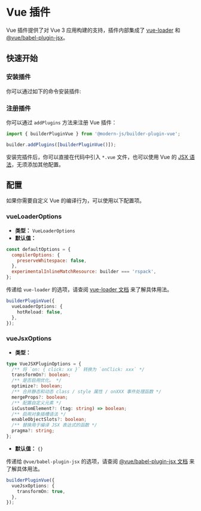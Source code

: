 # Vue 插件

Vue 插件提供了对 Vue 3 应用构建的支持，插件内部集成了 [vue-loader](https://vue-loader.vuejs.org/) 和 [@vue/babel-plugin-jsx](https://github.com/vuejs/babel-plugin-jsx)。

## 快速开始

### 安装插件

你可以通过如下的命令安装插件:


<PackageManagerTabs command="add @modern-js/builder-plugin-vue -D" />

### 注册插件

你可以通过 `addPlugins` 方法来注册 Vue 插件：

```js
import { builderPluginVue } from '@modern-js/builder-plugin-vue';

builder.addPlugins([builderPluginVue()]);
```

安装完插件后，你可以直接在代码中引入 `*.vue` 文件，也可以使用 Vue 的 [JSX 语法](https://github.com/vuejs/babel-plugin-jsx)，无须添加其他配置。

## 配置

如果你需要自定义 Vue 的编译行为，可以使用以下配置项。

### vueLoaderOptions

- **类型：** `VueLoaderOptions`
- **默认值：**

```js
const defaultOptions = {
  compilerOptions: {
    preserveWhitespace: false,
  },
  experimentalInlineMatchResource: builder === 'rspack',
};
```

传递给 `vue-loader` 的选项，请查阅 [vue-loader 文档](https://vue-loader.vuejs.org/) 来了解具体用法。

```ts
builderPluginVue({
  vueLoaderOptions: {
    hotReload: false,
  },
});
```

### vueJsxOptions

- **类型：**

```ts
type VueJSXPluginOptions = {
  /** 将 `on: { click: xx }` 转换为 `onClick: xxx` */
  transformOn?: boolean;
  /** 是否启用优化。 */
  optimize?: boolean;
  /** 合并静态和动态 class / style 属性 / onXXX 事件处理函数 */
  mergeProps?: boolean;
  /** 配置自定义元素 */
  isCustomElement?: (tag: string) => boolean;
  /** 启用对象插槽语法 */
  enableObjectSlots?: boolean;
  /** 替换用于编译 JSX 表达式的函数 */
  pragma?: string;
};
```

- **默认值：** `{}`

传递给 `@vue/babel-plugin-jsx` 的选项，请查阅 [@vue/babel-plugin-jsx 文档](https://github.com/vuejs/babel-plugin-jsx) 来了解具体用法。

```ts
builderPluginVue({
  vueJsxOptions: {
    transformOn: true,
  },
});
```
